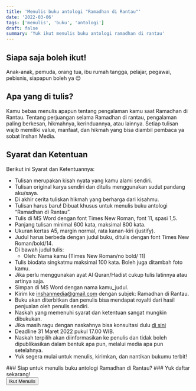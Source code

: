 ```yaml
---
title: 'Menulis buku antologi "Ramadhan di Rantau"'
date: '2022-03-06'
tags: ['menulis', 'buku', 'antologi']
draft: false
summary: 'Yuk ikut menulis buku antologi ramadhan di rantau'
---
```


## Siapa saja boleh ikut!

Anak-anak, pemuda, orang tua, ibu rumah tangga, pelajar, pegawai, pebisnis, siapapun boleh ya 😊

## Apa yang di tulis?

Kamu bebas menulis apapun tentang pengalaman kamu saat Ramadhan di Rantau. Tentang perjuangan selama Ramadhan di rantau, pengalaman paling berkesan, hikmahnya, kerinduannya, atau lainnya. Setiap tulisan wajib memiliki value, manfaat, dan hikmah yang bisa diambil pembaca ya sobat Inshan Media.

## Syarat dan Ketentuan

Berikut ini Syarat dan Ketentuannya:

- Tulisan merupakan kisah nyata yang kamu alami sendiri.
- Tulisan original karya sendiri dan ditulis menggunakan sudut pandang aku/saya.
- Di akhir cerita tuliskan hikmah yang berharga dari kisahmu.
- Tulisan harus baru! Dibuat khusus untuk menulis buku antologi “Ramadhan di Rantau”.
- Tulis di MS Word dengan font Times New Roman, font 11, spasi 1,5.
- Panjang tulisan minimal 600 kata, maksimal 800 kata.
- Ukuran kertas A5, margin normal, rata kanan-kiri (justify).
- Judul harus berbeda dengan judul buku, ditulis dengan font Times New Roman/bold/14.
- Di bawah judul tulis:
  - Oleh: Nama kamu (Times New Roman/no bold/ 11)
- Tulis biodata singkatmu maksimal 100 kata. Boleh juga ditambah foto kamu.
- Jika perlu menggunakan ayat Al Quran/Hadist cukup tulis latinnya atau artinya saja.
- Simpan di MS Word dengan nama kamu_judul.
- Kirim ke inshanmedia@gmail.com dengan subjek: Ramadhan di Rantau.
- Buku akan diterbitkan dan penulis bisa mendapat royalti dari hasil penjualan oleh penulis sendiri.
- Naskah yang memenuhi syarat dan ketentuan sangat mungkin dibukukan.
- Jika masih ragu dengan naskahnya bisa konsultasi dulu [di sini](https://api.whatsapp.com/send/?phone=6281567891021&text&app_absent=0)
- Deadline 31 Maret 2022 pukul 17.00 WIB.
- Naskah terpilih akan diinformasikan ke penulis dan tidak boleh dipublikasikan dalam bentuk apa pun, melalui media apa pun setelahnya.
- Yuk segera mulai untuk menulis, kirimkan, dan nantikan bukumu terbit!

<div className=" text-center ">
  ### Siap untuk menulis buku antologi Ramadhan di Rantau? ### Yuk daftar sekarang!
</div>

<div className="text-center">
  <a href="https://forms.gle/9iktrVmiZvycu4vs5" target="_blank">
    <button className="btn-green">Ikut Menulis</button>
  </a>
</div>
